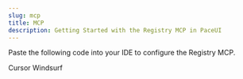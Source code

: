 ```yaml
---
slug: mcp
title: MCP
description: Getting Started with the Registry MCP in PaceUI
---
```


Paste the following code into your IDE to configure the Registry MCP.

<Tabs defaultValue="cursor" className="mt-5">
    <TabsList>
        <TabsTrigger value="cursor">Cursor</TabsTrigger>
        <TabsTrigger value="windsurf">Windsurf</TabsTrigger>
    </TabsList>
    <TabsContent value="cursor" className="mt-4">
        <CodePreview lang="json" code={`// Copy and paste the code into .cursor/mcp.json
{
    "mcpServers": {
      "shadcn": {
        "command": "npx",
        "args": ["-y", "shadcn@canary", "registry:mcp"],
        "env": {
          "REGISTRY_URL": "https://paceui.com/r/mcp.json"
        }
      }
    }
}`}/>
    </TabsContent>
    <TabsContent value="windsurf" className="mt-4">
        <CodePreview lang="json" code={`// Copy and paste the code into .codeium/windsurf/mcp_config.json
{
    "mcpServers": {
      "shadcn": {
        "command": "npx",
        "args": ["-y", "shadcn@canary", "registry:mcp"],
        "env": {
          "REGISTRY_URL": "https://paceui.com/r/mcp.json"
        }
      }
    }
}`}/>
    </TabsContent>
</Tabs>
